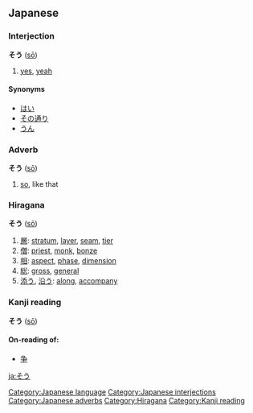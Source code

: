 ==Japanese==                                          
[[Category:Japanese language]]
===Interjection===
[[Category:Japanese interjections]]
'''そう''' ([[sō]])
# [[yes]], [[yeah]]

====Synonyms====
* [[はい]]
* [[その通り]] 
* [[うん]] 


===Adverb===
[[Category:Japanese adverbs]]
'''そう''' ([[sō]])
#[[so]], like that


===Hiragana===
[[Category:Hiragana]]
'''そう''' ([[sō]])
# [[層]]: [[stratum]], [[layer]], [[seam]], [[tier]]
# [[僧]]: [[priest]], [[monk]], [[bonze]]
# [[相]]: [[aspect]], [[phase]], [[dimension]]
# [[総]]: [[gross]], [[general]]
# [[添う]], [[沿う]]: [[along]], [[accompany]]


===Kanji reading===
[[Category:Kanji reading]]
'''そう''' ([[sō]])
====On-reading of:====
* [[争]]
[[ja:そう]]
